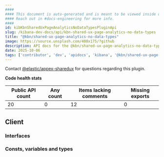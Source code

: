 ```yaml
---
####
#### This document is auto-generated and is meant to be viewed inside our experimental, new docs system.
#### Reach out in #docs-engineering for more info.
####
id: kibKbnSharedUxPageAnalyticsNoDataTypesPluginApi
slug: /kibana-dev-docs/api/kbn-shared-ux-page-analytics-no-data-types
title: "@kbn/shared-ux-page-analytics-no-data-types"
image: https://source.unsplash.com/400x175/?github
description: API docs for the @kbn/shared-ux-page-analytics-no-data-types plugin
date: 2025-10-06
tags: ['contributor', 'dev', 'apidocs', 'kibana', '@kbn/shared-ux-page-analytics-no-data-types']
---
```




Contact [@elastic/appex-sharedux](https://github.com/orgs/elastic/teams/appex-sharedux) for questions regarding this plugin.

**Code health stats**

| Public API count  | Any count | Items lacking comments | Missing exports |
|-------------------|-----------|------------------------|-----------------|
| 20 | 0 | 12 | 0 |

## Client

### Interfaces
<DocDefinitionList data={kbnSharedUxPageAnalyticsNoDataTypesObj.client.interfaces}/>

### Consts, variables and types
<DocDefinitionList data={kbnSharedUxPageAnalyticsNoDataTypesObj.client.misc}/>

